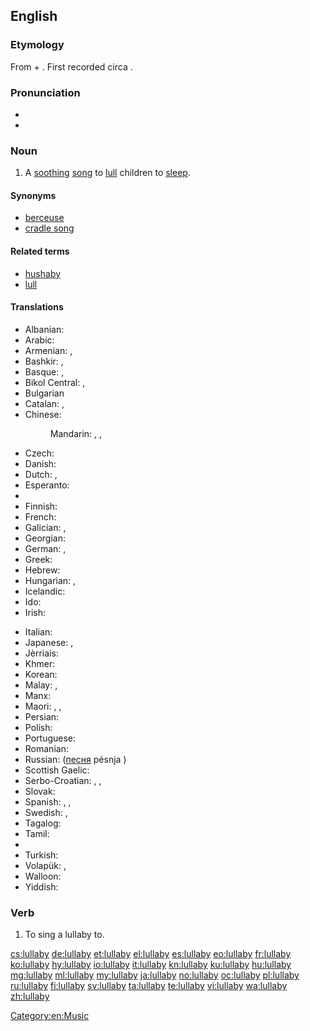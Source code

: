 ==English==

{{wikipedia}}

===Etymology===
From {{etyl|enm|en}} {{term|lullen||to [[lull]]|lang=emn}} + {{term|bye|lang=en}}. First recorded circa {{w|1560}}.

===Pronunciation===
* {{IPA|/ˈlʌləbaɪ/|lang=en}}
* {{audio|en-us-lullabye.ogg|Audio (US)|lang=en}}

===Noun===
{{en-noun|lullabies}}

# A [[soothing]] [[song]] to [[lull]] children to [[sleep]].

====Synonyms====
* [[berceuse]]
* [[cradle song]]

====Related terms====
* [[hushaby]]
* [[lull]]

====Translations====
{{trans-top|a soothing song to lull children to sleep}}
* Albanian: {{t|sq|nina-nanë}}
* Arabic: {{t|ar|تهويدة|f|tr=tahwīda}}
* Armenian: {{t+|hy|օրոր|tr=ōror}}, {{t+|hy|օրորոցային|tr=ōrorocʿayin|sc=Armn}}
* Bashkir: {{t|ba|сәңгелдәк йыры|sc=Cyrl}}, {{t|ba|бишек йыры|sc=Cyrl}}
* Basque: {{t|eu|lo-kanta}}, {{t|eu|sehaska-kanta}}
* Bikol Central: {{t|bcl|lúlay}}, {{t|bcl|layláy}}
* Bulgarian {{t|bg|приспивна песен|sc=Cyrl}}
* Catalan: {{t|ca|cançó de bressol|f}}, {{t|ca|vou-verivou|m}}
* Chinese:
*: Mandarin: {{t+|cmn|催眠曲|tr=cuīmiánqǔ|sc=Hani}}, {{t+|cmn|搖籃曲|sc=Hani}}, {{t+|cmn|摇篮曲|tr=yáolánqǔ|sc=Hani}}
* Czech: {{t+|cs|ukolébavka|f}}
* Danish: {{t|da|godnatsang}}
* Dutch: {{t+|nl|slaapliedje|n}}, {{t|nl|wiegeliedje|n}}
* Esperanto: {{t|eo|lulkanto}}
* {{trreq|et}}
* Finnish: {{t+|fi|tuutulaulu}}
* French: {{t+|fr|berceuse|f}}
* Galician: {{t+|gl|nana|f}}, {{t|gl|arrolo|m}}
* Georgian: {{t|ka|იავნანა|tr=iavnana|sc=Geor}}
* German: {{t+|de|Schlaflied|n}}, {{t+|de|Wiegenlied|n}}
* Greek: {{t+|el|νανούρισμα|n|tr=nanourisma|sc=Grek}}
* Hebrew: {{t+|he|שיר ערש|m|tr=shir eres}}
* Hungarian: {{t+|hu|altatódal}}, {{t+|hu|bölcsődal}}
* Icelandic: {{t+|is|vögguvísa|f}}
* Ido: {{t+|io|bersokanto}}
* Irish: {{t|ga|suantraí|f}}
{{trans-mid}}
* Italian: {{t+|it|ninna nanna|f}}
* Japanese: {{t|ja|子守歌|tr=こもりうた, komori-uta}}, {{t|ja|ララバイ|tr=rarabai}}
* Jèrriais: {{t|roa-jer|bèrcheuse|f}}
* Khmer: {{t|km|ទំនុកបំពេរ|tr=tumnuk bɑmpee|sc=Khmr}}
* Korean: {{t+|ko|자장가|sc=Hang}}
* Malay: {{t|ms|dondang}}, {{t|ms|nyannyan pengulit}}
* Manx: {{t|gv|arrane cadlee|m}}
* Maori: {{t|mi|taiapo}}, {{t|mi|pōpō}}, {{t|mi|ngāoriori}}
* Persian: {{t+|fa|لالایی|tr=lâlâyi}}
* Polish: {{t+|pl|kołysanka|f}}
* Portuguese: {{t|pt|canção de ninar|f}}
* Romanian: {{t+|ro|cântec de leagăn|n}}
* Russian: {{t+|ru|колыбельная|f|tr=kolybél'naja}} ([[песня]] pésnja {{g|f}})
* Scottish Gaelic: {{t|gd|òran tàlaidh|m}}
* Serbo-Croatian: {{t+|sh|uspavanka|f}}, {{t|sh|uljuljka|f}}, {{t|sh|ukolevka}}
* Slovak: {{t|sk|uspávanka|f}}
* Spanish: {{t+|es|canción de cuna|f}}, {{t+|es|nana|f}}, {{t|es|canto de cuna|m}}
* Swedish: {{t+|sv|vaggvisa|c}}, {{t|sv|godnattsång|c}}
* Tagalog: {{t|tl|oyayi}}
* Tamil: {{t+|ta|தாலாட்டு|tr=tālāttu}}
* {{trreq|th}}
* Turkish: {{t+|tr|ninni}}
* Volapük: {{t|vo|klädömakanit}}, {{t|vo|klädömalid}}
* Walloon: {{t+|wa|hosseuse|f}}
* Yiddish: {{t|yi|וויגליד|n|tr=viglid|sc=Hebr}}
{{trans-bottom}}

===Verb===
{{en-verb|lullabies|lullabying|lullabied}}

# {{cx|transitive|lang=en}} To sing a lullaby to.

[[Category:en:Music]]

[[cs:lullaby]]
[[de:lullaby]]
[[et:lullaby]]
[[el:lullaby]]
[[es:lullaby]]
[[eo:lullaby]]
[[fr:lullaby]]
[[ko:lullaby]]
[[hy:lullaby]]
[[io:lullaby]]
[[it:lullaby]]
[[kn:lullaby]]
[[ku:lullaby]]
[[hu:lullaby]]
[[mg:lullaby]]
[[ml:lullaby]]
[[my:lullaby]]
[[ja:lullaby]]
[[no:lullaby]]
[[oc:lullaby]]
[[pl:lullaby]]
[[ru:lullaby]]
[[fi:lullaby]]
[[sv:lullaby]]
[[ta:lullaby]]
[[te:lullaby]]
[[vi:lullaby]]
[[wa:lullaby]]
[[zh:lullaby]]